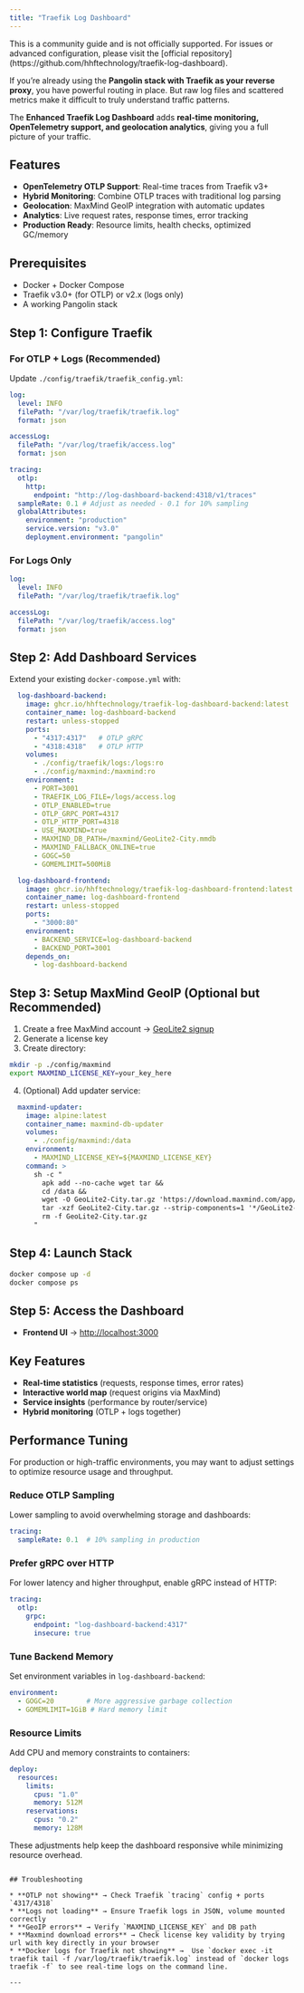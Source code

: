 ```yaml
---
title: "Traefik Log Dashboard"
---
```


<Note>  
This is a community guide and is not officially supported. For issues or advanced configuration, please visit the [official repository](https://github.com/hhftechnology/traefik-log-dashboard).  
</Note>  

If you’re already using the **Pangolin stack with Traefik as your reverse proxy**, you have powerful routing in place. But raw log files and scattered metrics make it difficult to truly understand traffic patterns.

The **Enhanced Traefik Log Dashboard** adds **real-time monitoring, OpenTelemetry support, and geolocation analytics**, giving you a full picture of your traffic.

## Features

* **OpenTelemetry OTLP Support**: Real-time traces from Traefik v3+
* **Hybrid Monitoring**: Combine OTLP traces with traditional log parsing
* **Geolocation**: MaxMind GeoIP integration with automatic updates
* **Analytics**: Live request rates, response times, error tracking
* **Production Ready**: Resource limits, health checks, optimized GC/memory

## Prerequisites

* Docker + Docker Compose
* Traefik v3.0+ (for OTLP) or v2.x (logs only)
* A working Pangolin stack

## Step 1: Configure Traefik

### For OTLP + Logs (Recommended)

Update `./config/traefik/traefik_config.yml`:

```yaml
log:
  level: INFO
  filePath: "/var/log/traefik/traefik.log"
  format: json

accessLog:
  filePath: "/var/log/traefik/access.log"
  format: json

tracing:
  otlp:
    http:
      endpoint: "http://log-dashboard-backend:4318/v1/traces"
  sampleRate: 0.1 # Adjust as needed - 0.1 for 10% sampling
  globalAttributes:
    environment: "production"
    service.version: "v3.0"
    deployment.environment: "pangolin"
```

### For Logs Only

```yaml
log:
  level: INFO
  filePath: "/var/log/traefik/traefik.log"

accessLog:
  filePath: "/var/log/traefik/access.log"
  format: json
```

## Step 2: Add Dashboard Services

Extend your existing `docker-compose.yml` with:

```yaml
  log-dashboard-backend:
    image: ghcr.io/hhftechnology/traefik-log-dashboard-backend:latest
    container_name: log-dashboard-backend
    restart: unless-stopped
    ports:
      - "4317:4317"   # OTLP gRPC
      - "4318:4318"   # OTLP HTTP
    volumes:
      - ./config/traefik/logs:/logs:ro
      - ./config/maxmind:/maxmind:ro
    environment:
      - PORT=3001
      - TRAEFIK_LOG_FILE=/logs/access.log
      - OTLP_ENABLED=true
      - OTLP_GRPC_PORT=4317
      - OTLP_HTTP_PORT=4318
      - USE_MAXMIND=true
      - MAXMIND_DB_PATH=/maxmind/GeoLite2-City.mmdb
      - MAXMIND_FALLBACK_ONLINE=true
      - GOGC=50
      - GOMEMLIMIT=500MiB

  log-dashboard-frontend:
    image: ghcr.io/hhftechnology/traefik-log-dashboard-frontend:latest
    container_name: log-dashboard-frontend
    restart: unless-stopped
    ports:
      - "3000:80"
    environment:
      - BACKEND_SERVICE=log-dashboard-backend
      - BACKEND_PORT=3001
    depends_on:
      - log-dashboard-backend
```

## Step 3: Setup MaxMind GeoIP (Optional but Recommended)

1. Create a free MaxMind account → [GeoLite2 signup](https://www.maxmind.com/en/geolite2/signup)
2. Generate a license key
3. Create directory:

```bash
mkdir -p ./config/maxmind
export MAXMIND_LICENSE_KEY=your_key_here
```

4. (Optional) Add updater service:

```yaml
  maxmind-updater:
    image: alpine:latest
    container_name: maxmind-db-updater
    volumes:
      - ./config/maxmind:/data
    environment:
      - MAXMIND_LICENSE_KEY=${MAXMIND_LICENSE_KEY}
    command: >
      sh -c "
        apk add --no-cache wget tar &&
        cd /data &&
        wget -O GeoLite2-City.tar.gz 'https://download.maxmind.com/app/geoip_download?edition_id=GeoLite2-City&license_key=$MAXMIND_LICENSE_KEY&suffix=tar.gz' &&
        tar -xzf GeoLite2-City.tar.gz --strip-components=1 '*/GeoLite2-City.mmdb' &&
        rm -f GeoLite2-City.tar.gz
      "
```

## Step 4: Launch Stack

```bash
docker compose up -d
docker compose ps
```

## Step 5: Access the Dashboard

* **Frontend UI** → [http://localhost:3000](http://localhost:3000)

## Key Features

* **Real-time statistics** (requests, response times, error rates)
* **Interactive world map** (request origins via MaxMind)
* **Service insights** (performance by router/service)
* **Hybrid monitoring** (OTLP + logs together)

## Performance Tuning

For production or high-traffic environments, you may want to adjust settings to optimize resource usage and throughput.

### Reduce OTLP Sampling
Lower sampling to avoid overwhelming storage and dashboards:

```yaml
tracing:
  sampleRate: 0.1  # 10% sampling in production
````

### Prefer gRPC over HTTP

For lower latency and higher throughput, enable gRPC instead of HTTP:

```yaml
tracing:
  otlp:
    grpc:
      endpoint: "log-dashboard-backend:4317"
      insecure: true
```

### Tune Backend Memory

Set environment variables in `log-dashboard-backend`:

```yaml
environment:
  - GOGC=20        # More aggressive garbage collection
  - GOMEMLIMIT=1GiB # Hard memory limit
```

### Resource Limits

Add CPU and memory constraints to containers:

```yaml
deploy:
  resources:
    limits:
      cpus: "1.0"
      memory: 512M
    reservations:
      cpus: "0.2"
      memory: 128M
```

These adjustments help keep the dashboard responsive while minimizing resource overhead.

```

## Troubleshooting

* **OTLP not showing** → Check Traefik `tracing` config + ports `4317/4318`
* **Logs not loading** → Ensure Traefik logs in JSON, volume mounted correctly
* **GeoIP errors** → Verify `MAXMIND_LICENSE_KEY` and DB path
* **Maxmind download errors** → Check license key validity by trying url with key directly in your browser
* **Docker logs for Traefik not showing** →  Use `docker exec -it traefik tail -f /var/log/traefik/traefik.log` instead of `docker logs traefik -f` to see real-time logs on the command line.

---

